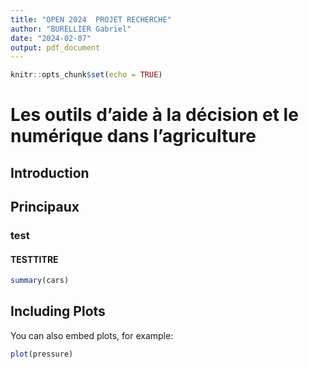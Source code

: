 ```yaml
---
title: "OPEN 2024  PROJET RECHERCHE"
author: "BURELLIER Gabriel"
date: "2024-02-07"
output: pdf_document
---
```


```r
knitr::opts_chunk$set(echo = TRUE)
```
# Les outils d'aide à la décision et le numérique dans l'agriculture

## Introduction

## Principaux 

### test

#### TESTTITRE



```r
summary(cars)
```

## Including Plots

You can also embed plots, for example:

```r
plot(pressure)
```











